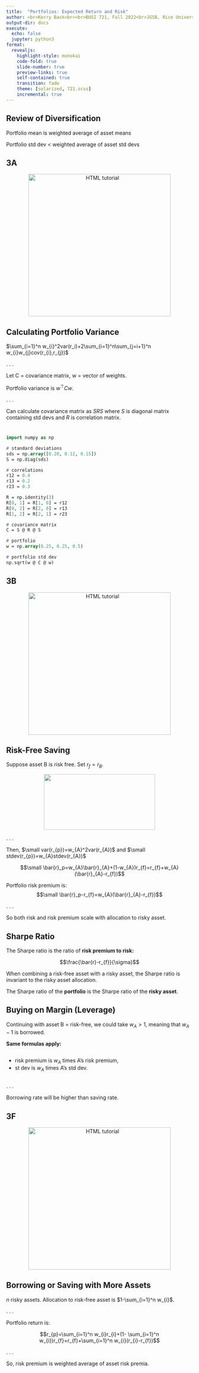 ```yaml
---
title:  "Portfolios: Expected Return and Risk"
author: <br>Kerry Back<br><br>BUSI 721, Fall 2022<br>JGSB, Rice University
output-dir: docs
execute:
  echo: false
  jupyter: python3
format: 
  revealjs:
    highlight-style: monokai
    code-fold: true
    slide-number: true
    preview-links: true
    self-contained: true
    transition: fade
    theme: [solarized, 721.scss]
    incremental: true
---
```


## Review of Diversification

Portfolio mean is weighted average of asset means


Portfolio std dev < weighted average of asset std devs


## 3A

<p align=center> 
<a href="https://bbcx-investments.com/assets/"><img src="images/Rice_Owl.jpg" alt="HTML tutorial" style="width:4in;"></a>
</p>

## Calculating Portfolio Variance

$\sum_{i=1}^n w_{i}^2var(r_i)+2\sum_{i=1}^n\sum_{j=i+1}^n w_{i}w_{j}cov(r_{i},r_{j})$ 

. . .

Let C = covariance matrix, w = vector of weights.

Portfolio variance is $w^{⊤}Cw$.

. . .

Can calculate covariance matrix as *SRS* where *S* is diagonal matrix containing std devs and *R* is correlation matrix. 


# 

``` p
import numpy as np

# standard deviations
sds = np.array([0.20, 0.12, 0.15])
S = np.diag(sds)

# correlations
r12 = 0.4
r13 = 0.2
r23 = 0.3

R = np.identity(3)
R[0, 1] = R[1, 0] = r12
R[0, 2] = R[2, 0] = r13
R[1, 2] = R[2, 1] = r23

# covariance matrix
C = S @ R @ S

# portfolio
w = np.array(0.25, 0.25, 0.5)

# portfolio std dev
np.sqrt(w @ C @ w)
```


## 3B 

<p align=center> 
<a href="https://bbcx-investments.com/assets/"><img src="images/Rice_Owl.jpg" alt="HTML tutorial" style="width:4in;"></a>
</p>


## Risk-Free Saving

Suppose asset B is risk free. Set $r_{f}=r_{B}$.  

<p align=center> <img src="images/risk-6771847_1280.png" height=150 width=300></p>

. . .

Then, 
$\small var(r_{p})=w_{A}^2var(r_{A})$ and 
$\small stdev(r_{p})=w_{A}stdev(r_{A})$

$$\small \bar{r}_p=w_{A}\bar{r}_{A}+(1-w_{A})r_{f}=r_{f}+w_{A}(\bar{r}_{A}-r_{f})$$

Portfolio risk premium is:
$$\small \bar{r}_p-r_{f}=w_{A}(\bar{r}_{A}-r_{f})$$

. . .

So both risk and risk premium scale with allocation to risky asset.

## Sharpe Ratio

The Sharpe ratio is the ratio of **risk premium to risk:**

$$\frac{\bar{r}-r_{f}}{\sigma}$$

When combining a risk-free asset with a risky asset, the Sharpe ratio is invariant to the risky asset allocation.

The Sharpe ratio of the **portfolio** is the Sharpe ratio of the **risky asset**.

## Buying on Margin (Leverage)

Continuing with asset B = risk-free, we could take $w_{A}>1$, meaning that $w_{A}-1$ is borrowed. 

**Same formulas apply:**

:::: {.columns}
::: {.column width="100%"}
- risk premium is $w_{A}$ times A's risk premium,
- st dev is $w_{A}$ times A's std dev. 
:::
::::

. . .

Borrowing rate will be higher than saving rate.


## 3F

<p align=center> 
<a href="https://bbcx-investments.com/assets/"><img src="images/Rice_Owl.jpg" alt="HTML tutorial" style="width:4in;"></a>
</p>

## Borrowing or Saving with More Assets

$n$ risky assets. Allocation to risk-free asset is $1-\sum_{i=1}^n w_{i}$.

. . .

Portfolio return is:

$$r_{p}=\sum_{i=1}^n w_{i}r_{i}+(1- \sum_{i=1}^n w_{i})r_{f}=r_{f}+\sum_{i=1}^n w_{i}(r_{i}-r_{f})$$

. . .

So, risk premium is weighted average of asset risk premia.

